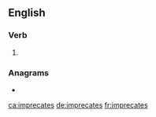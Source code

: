 ==English==

===Verb===
{{head|en|verb form}}

# {{en-third-person singular of|imprecate}}

===Anagrams===
* {{l|en|spermaceti}}

[[ca:imprecates]]
[[de:imprecates]]
[[fr:imprecates]]